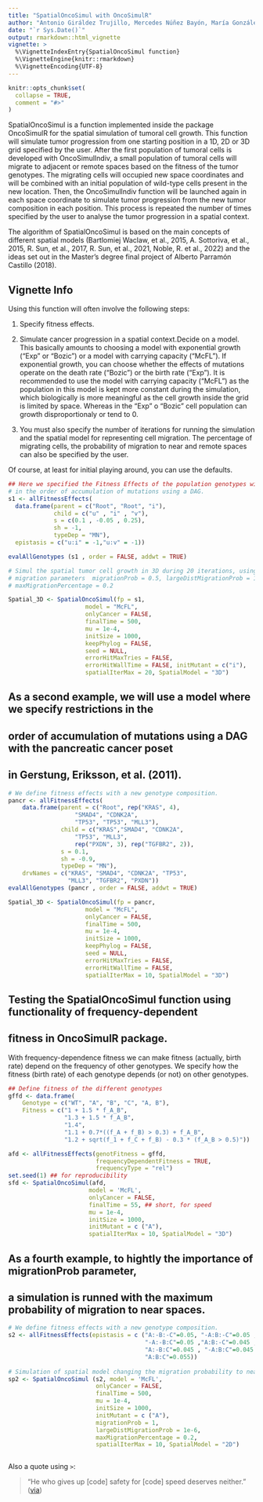 ```yaml
---
title: "SpatialOncoSimul with OncoSimulR"
author: "Antonio Giráldez Trujillo, Mercedes Núñez Bayón, María González Bermejo"
date: "`r Sys.Date()`"
output: rmarkdown::html_vignette
vignette: >
  %\VignetteIndexEntry{SpatialOncoSimul function}
  %\VignetteEngine{knitr::rmarkdown}
  %\VignetteEncoding{UTF-8}
---
```


```r
knitr::opts_chunk$set(
  collapse = TRUE,
  comment = "#>"
)
```

SpatialOncoSimul is a function implemented inside the package OncoSimulR for the
spatial simulation of tumoral cell growth. This function will simulate tumor 
progression from one starting position in a 1D, 2D or 3D grid specified by the user. 
After the first population of tumoral cells is developed with OncoSimulIndiv, a 
small population of tumoral cells will migrate to adjacent or remote spaces based 
on the fitness of the tumor genotypes. The migrating cells will occupied new space 
coordinates and will be combined with an initial population of wild-type cells
present in the new location. Then, the OncoSimulIndiv function will be launched 
again in each space coordinate to simulate tumor progression from the new tumor 
composition in each position. This process is repeated the number of times specified 
by the user to analyse the tumor progression in a spatial context.

The algorithm of SpatialOncoSimul is based on the main concepts of different spatial
models (Bartlomiej Waclaw, et al., 2015, A. Sottoriva, et al., 2015, R. Sun, et al., 
2017, R. Sun, et al., 2021, Noble, R. et al., 2022) and the ideas set out in the 
Master's degree final project of Alberto Parramón Castillo (2018).



## Vignette Info

Using this function will often involve the following steps:

1. Specify fitness effects.


2. Simulate cancer progression in a spatial context.Decide on a model. 
This basically amounts to choosing a model with exponential growth (“Exp” or “Bozic”) 
or a model with carrying capacity (“McFL”). If exponential growth, you can choose 
whether the effects of mutations operate on the death rate (“Bozic”) or the birth 
rate (“Exp”). It is recommended to use the model with carrying capacity ("McFL") 
as the population in this model is kept more constant during the simulation, which 
biologically is more meaningful as the cell growth inside the grid is limited by 
space. Whereas in the "Exp" o "Bozic" cell population can growth disproportionaly 
or tend to 0. 

3. You must also specify the number of iterations for running the simulation and 
the spatial model for representing cell migration. The percentage of migrating cells,
the probability of migration to near and remote spaces can also be specified by 
the user.

Of course, at least for initial playing around, you can use the defaults.



```r
## Here we specified the Fitness Effects of the population genotypes with restrictions 
# in the order of accumulation of mutations using a DAG.
s1 <- allFitnessEffects(
  data.frame(parent = c("Root", "Root", "i"),
             child = c("u" , "i" , "v"),
             s = c(0.1 , -0.05 , 0.25),
             sh = -1,
             typeDep = "MN"),
  epistasis = c("u:i" = -1,"u:v" = -1))

evalAllGenotypes (s1 , order = FALSE, addwt = TRUE)

# Simul the spatial tumor cell growth in 3D during 20 iterations, using default
# migration parameters  migrationProb = 0.5, largeDistMigrationProb = 1e-6, 
# maxMigrationPercentage = 0.2

Spatial_3D <- SpatialOncoSimul(fp = s1,
                      model = "McFL",
                      onlyCancer = FALSE,
                      finalTime = 500,
                      mu = 1e-4,
                      initSize = 1000,
                      keepPhylog = FALSE,
                      seed = NULL,
                      errorHitMaxTries = FALSE,
                      errorHitWallTime = FALSE, initMutant = c("i"), 
                      spatialIterMax = 20, SpatialModel = "3D")
```


## As a second example, we will use a model where we specify restrictions in the 
## order of accumulation of mutations using a DAG with the pancreatic cancer poset 
## in Gerstung, Eriksson, et al. (2011).


```r
# We define fitness effects with a new genotype composition.
pancr <- allFitnessEffects(
    data.frame(parent = c("Root", rep("KRAS", 4), 
                   "SMAD4", "CDNK2A", 
                   "TP53", "TP53", "MLL3"),
               child = c("KRAS","SMAD4", "CDNK2A", 
                   "TP53", "MLL3",
                   rep("PXDN", 3), rep("TGFBR2", 2)),
               s = 0.1,
               sh = -0.9,
               typeDep = "MN"),
    drvNames = c("KRAS", "SMAD4", "CDNK2A", "TP53", 
                 "MLL3", "TGFBR2", "PXDN"))
evalAllGenotypes (pancr , order = FALSE, addwt = TRUE)

Spatial_3D <- SpatialOncoSimul(fp = pancr,
                      model = "McFL",
                      onlyCancer = FALSE,
                      finalTime = 500,
                      mu = 1e-4,
                      initSize = 1000,
                      keepPhylog = FALSE,
                      seed = NULL,
                      errorHitMaxTries = FALSE,
                      errorHitWallTime = FALSE, 
                      spatialIterMax = 10, SpatialModel = "3D")
```

## Testing the SpatialOncoSimul function using functionality of frequency-dependent 
## fitness in OncoSimulR package. 

With frequency-dependence fitness we can make fitness (actually, birth rate) depend 
on the frequency of other genotypes. We specify how the fitness (birth rate) of 
each genotype depends (or not) on other genotypes.


```r
## Define fitness of the different genotypes
gffd <- data.frame(
    Genotype = c("WT", "A", "B", "C", "A, B"), 
    Fitness = c("1 + 1.5 * f_A_B",
                "1.3 + 1.5 * f_A_B",
                "1.4",
                "1.1 + 0.7*((f_A + f_B) > 0.3) + f_A_B",
                "1.2 + sqrt(f_1 + f_C + f_B) - 0.3 * (f_A_B > 0.5)"))

afd <- allFitnessEffects(genotFitness = gffd, 
                         frequencyDependentFitness = TRUE,
                         frequencyType = "rel")
set.seed(1) ## for reproducibility
sfd <- SpatialOncoSimul(afd, 
                       model = 'McFL',
                       onlyCancer = FALSE,
                       finalTime = 55, ## short, for speed
                       mu = 1e-4,
                       initSize = 1000,
                       initMutant = c ("A"),
                       spatialIterMax = 10, SpatialModel = "3D")
```


## As a fourth example, to hightly the importance of migrationProb parameter, 
## a simulation is runned with the maximum probability of migration to near spaces.

```r
# We define fitness effects with a new genotype composition.
s2 <- allFitnessEffects(epistasis = c ("A:-B:-C"=0.05, "-A:B:-C"=0.05 , 
                                       "-A:-B:C"=0.05 ,"A:B:-C"=0.045 , 
                                       "A:-B:C"=0.045 , "-A:B:C"=0.045 ,
                                       "A:B:C"=0.055))
                                   
# Simulation of spatial model changing the migration probability to near spaces.
sp2 <- SpatialOncoSimul (s2, model = 'McFL',
                         onlyCancer = FALSE,
                         finalTime = 500,
                         mu = 1e-4,
                         initSize = 1000,
                         initMutant = c ("A"),
                         migrationProb = 1, 
                         largeDistMigrationProb = 1e-6, 
                         maxMigrationPercentage = 0.2,
                         spatialIterMax = 10, SpatialModel = "2D")



```
Also a quote using `>`:

> "He who gives up [code] safety for [code] speed deserves neither."
([via](https://twitter.com/hadleywickham/status/504368538874703872))

